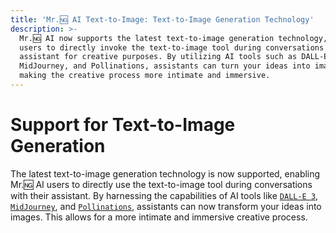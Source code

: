 ```yaml
---
title: 'Mr.🆖 AI Text-to-Image: Text-to-Image Generation Technology'
description: >-
  Mr.🆖 AI now supports the latest text-to-image generation technology, allowing
  users to directly invoke the text-to-image tool during conversations with the
  assistant for creative purposes. By utilizing AI tools such as DALL-E 3,
  MidJourney, and Pollinations, assistants can turn your ideas into images,
  making the creative process more intimate and immersive.
---
```


# Support for Text-to-Image Generation

The latest text-to-image generation technology is now supported, enabling Mr.🆖 AI users to directly use the text-to-image tool during conversations with their assistant. By harnessing the capabilities of AI tools like [`DALL-E 3`](https://openai.com/dall-e-3), [`MidJourney`](https://www.midjourney.com/), and [`Pollinations`](https://pollinations.ai/), assistants can now transform your ideas into images. This allows for a more intimate and immersive creative process.
